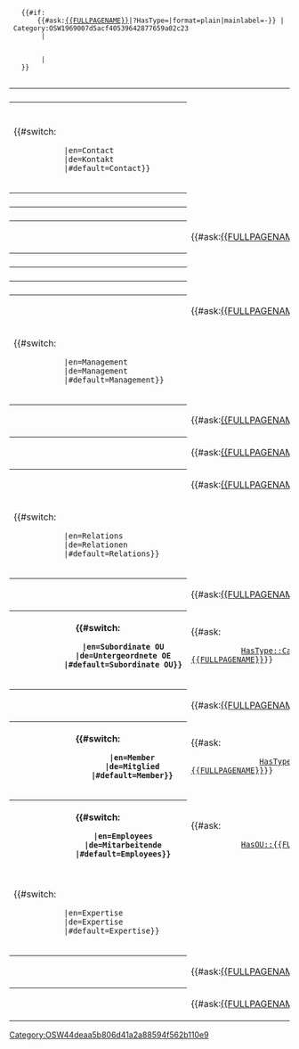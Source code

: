<table class="info_box">
    <tr>
        <th class="heading" colspan="2">{{{_label_schema|Organizational unit}}}</th>
    </tr>
    <tr>
        <th>{{{_label_acronym|Acronym}}}</th>
        <td>{{{abbreviation|}}}</td>
    </tr>
    <tr>
        <td class="subheading" colspan="2">{{#switch:{{USERLANGUAGECODE}}
            |en=Contact
            |de=Kontakt
            |#default=Contact}}
        </td>
    </tr>
    <tr>
        <th>{{{_label_website|Website}}}</th>
        <td>{{{website|}}}</td>
    </tr>
    <tr>
        <th>{{{_label_email|E-mail}}}</th>
        <td>{{{email|}}}</td>
    </tr>
    <tr>
        <th>{{{_label_mailing_list|Mailing list}}}</th>
        <td>{{#ask:[[{{FULLPAGENAME}}]]|?HasMailingList=|format=plain|mainlabel=-}}</td>
    </tr>
    <tr>
        <th>{{{_label_phone_number|Phone number}}}</th>
        <td>{{{phone_number|}}}</td>
    </tr>
    <tr>
        <th>{{{_label_fax_number|Fax number}}}</th>
        <td>{{{fax_number|}}}</td>
    </tr>
    <tr>
        <th>{{{_label_postal_address|Postal address}}}</th>
        <td>{{{postal_address|}}}</td>
    </tr>
    <tr>
        <th>{{{_label_site|Site}}}</th>
        <td>{{#ask:[[{{FULLPAGENAME}}]]|?IsLocatedIn=|format=plain|mainlabel=-}}</td>
    </tr>
    <tr>
        <td class="subheading" colspan="2">{{#switch:{{USERLANGUAGECODE}}
            |en=Management
            |de=Management
            |#default=Management}}
        </td>
    </tr>
    <tr>
        <th>{{{_label_manager|Manager}}}</th>
        <td>{{#ask:[[{{FULLPAGENAME}}]]|?HasManager=|format=plain|mainlabel=-}}</td>
    </tr>
    <tr>
        <th>{{{_label_deputy_manager|Deputy manager}}}</th>
        <td>{{#ask:[[{{FULLPAGENAME}}]]|?HasDeputyManager=|format=plain|mainlabel=-}}</td>
    </tr>
    <tr>
        <th>{{{_label_secretary|Secretary}}}</th>
        <td>{{#ask:[[{{FULLPAGENAME}}]]|?HasSecretary=|format=plain|mainlabel=-}}</td>
    </tr>
    <tr>
        <td class="subheading" colspan="2">{{#switch:{{USERLANGUAGECODE}}
            |en=Relations
            |de=Relationen
            |#default=Relations}}
        </td>
    </tr>
    <tr>
        <th>{{{_label_superordinate_ou|Superordinate OU}}}</th>
        <td>{{#ask:[[{{FULLPAGENAME}}]]|?HasSuperOrdinateOu=|format=plain|mainlabel=-}}</td>
    </tr>
    <tr>
        <th>{{#switch:{{USERLANGUAGECODE}}
            |en=Subordinate OU
            |de=Untergeordnete OE
            |#default=Subordinate OU}}
        </th>
        <td>{{#ask:
            [[HasType::Category:OSW3cb8cef2225e403092f098f99bc4c472]][[HasSuperordinateOu::{{FULLPAGENAME}}]]}}
        </td>
    </tr>
    <tr>
        <th>{{{_label_member_of|Member of}}}</th>
        <td>{{#ask:[[{{FULLPAGENAME}}]]|?IsMemberOf=|format=plain|mainlabel=-}}</td>
    </tr>
    {{#if:
        {{#ask:[[{{FULLPAGENAME}}]]|?HasType=|format=plain|mainlabel=-}} | Category:OSW1969007d5acf40539642877659a02c23
         | <!-- is of type Category:Organization: show member (organizations) -->
        <tr>
            <th>{{#switch:{{USERLANGUAGECODE}}
                |en=Member
                |de=Mitglied
                |#default=Member}}
            </th>
            <td>{{#ask:
                [[HasType::Category:OSW3cb8cef2225e403092f098f99bc4c472]][[IsMemberOf::{{FULLPAGENAME}}]]}}
            </td>
         | <!-- show nothing -->
    }}
    <tr>
        <th>{{#switch:{{USERLANGUAGECODE}}
            |en=Employees
            |de=Mitarbeitende
            |#default=Employees}}
        </th>
        <td>{{#ask:
            [[Category:OSW44deaa5b806d41a2a88594f562b110e9]][[HasOU::{{FULLPAGENAME}}]]}}
        </td>
    </tr>
    <tr>
        <td class="subheading" colspan="2">{{#switch:{{USERLANGUAGECODE}}
            |en=Expertise
            |de=Expertise
            |#default=Expertise}}
        </td>
    </tr>
    <tr>
        <th>{{{_label_competence|Competence}}}</th>
        <td>{{#ask:[[{{FULLPAGENAME}}]]|?HasCompetence=|format=plain|mainlabel=-}}</td>
    </tr>
    <tr>
        <th>{{{_label_topic|Topic}}}</th>
        <td>{{#ask:[[{{FULLPAGENAME}}]]|?HasTopic=|format=plain|mainlabel=-}}</td>
    </tr>
</table>